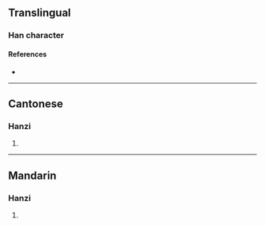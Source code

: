{{character info}}
==Translingual==

===Han character===
{{Han char|rn=64|rad=手|as=10|sn=13|four=|canj=QTMJ|ids=⿰扌華}}

====References====
* {{Han ref|kx=0457.161|hdz=80026.070|uh=64B6}}

----

==Cantonese==

===Hanzi===
{{yue-hanzi|jyut=[[waa1]]|y=wa1}}

# {{rfdef|yue|sort=手10}}

----

==Mandarin==

===Hanzi===
{{cmn-hanzi|pin=[[huá]] ([[hua2]])|wg=hua<sup>2</sup>}}

# {{rfdef|cmn|sort=手10}}